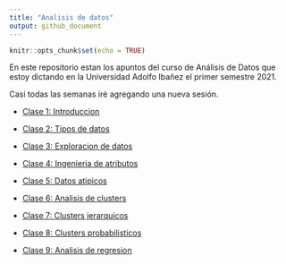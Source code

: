 ```yaml
---
title: "Analisis de datos"
output: github_document
---
```


```r
knitr::opts_chunk$set(echo = TRUE)
```

En este repositorio estan los apuntos del curso de Análisis de Datos que estoy dictando en la Universidad Adolfo Ibañez el primer semestre 2021.

Casi todas las semanas iré agregando una nueva sesión.

- [Clase 1: Introduccion](../master/Clase1_Introduccion)

- [Clase 2: Tipos de datos](../master/Clase2_Tipos_de_datos)

- [Clase 3: Exploracion de datos](../master/Clase3_Exploracion_de_datos)

- [Clase 4: Ingenieria de atributos](../master/Clase4_Ingenieria_de_atributos)

- [Clase 5: Datos atipicos](../master/Clase5_Datos_atipicos)

- [Clase 6: Analisis de clusters](../master/Clase6_Analisis_de_clusters)

- [Clase 7: Clusters jerarquicos](../master/Clase7_Clusters_jerarquicos)

- [Clase 8: Clusters probabilisticos](../master/Clase8_Clusters_probabilisticos)

- [Clase 9: Analisis de regresion](../master/Clase9_Analisis_de_regresion)
